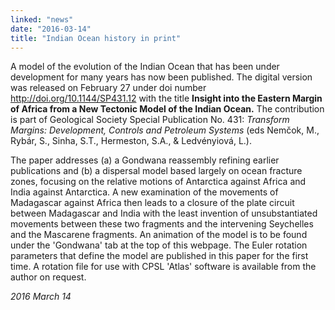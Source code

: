 ```yaml
---
linked: "news"
date: "2016-03-14"
title: "Indian Ocean history in print"
---
```




A model of the evolution of the Indian Ocean that has been under development for
many years has  now been published. The digital version was released on February
27 under doi number <http://doi.org/10.1144/SP431.12> with the title __Insight into
the Eastern Margin of Africa from a New Tectonic Model of the Indian Ocean.__ The
contribution is part of Geological Society  Special Publication No. 431:
_Transform Margins: Development, Controls and Petroleum Systems_ (eds Nemčok, M.,
Rybár, S., Sinha, S.T., Hermeston, S.A., & Ledvényiová, L.). 

The paper addresses (a) a Gondwana reassembly refining earlier publications and
(b) a dispersal  model based largely on ocean fracture zones, focusing on the
relative motions of Antarctica  against Africa and India against Antarctica. A
new examination of the movements of Madagascar  against Africa then leads to a
closure of the plate circuit between Madagascar and India with the  least
invention of unsubstantiated movements between these two fragments and the
intervening  Seychelles and the Mascarene fragments. An animation of the model
is to be found under the  'Gondwana' tab at the top of this webpage. The Euler
rotation parameters that define the model  are published in this paper for the
first time. A rotation file for use with CPSL 'Atlas' software is  available
from the author on request. 

_2016 March 14_

